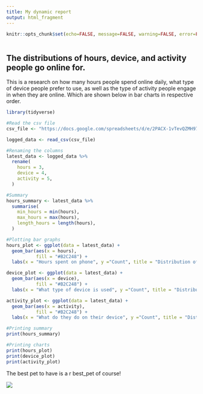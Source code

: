 ---
title: My dynamic report
output: html_fragment
---

```{r setup, include=FALSE}
knitr::opts_chunk$set(echo=FALSE, message=FALSE, warning=FALSE, error=FALSE)

```

```{css}

```

## The distributions of hours, device, and activity people go online for.

This is a research on how many hours people spend online daily, what type of device people prefer to use, as well as the type of activity people engage in when they are online. Which are shown below in bar charts in respective order.

```{r, echo=FALSE}
library(tidyverse)

#Read the csv file
csv_file <- "https://docs.google.com/spreadsheets/d/e/2PACX-1vTevQZMH97P-mhvKExyXsTEWAcZ2vu98EjmGyTjcD7ZBRffnBv_GJdfTaBqg13A2wod7tx47MzXrE9J/pub?gid=316309048&single=true&output=csv"

logged_data <- read_csv(csv_file)

#Renaming the columns
latest_data <- logged_data %>%
  rename(
    hours = 3,
    device = 4,
    activity = 5,
  )

#Summary
hours_summary <- latest_data %>%
  summarise(
    min_hours = min(hours),
    max_hours = max(hours),
    length_hours = length(hours),
  )

#Plotting bar graphs 
hours_plot <- ggplot(data = latest_data) +
  geom_bar(aes(x = hours),
           fill = "#B2C248") +
  labs(x = "Hours spent on phone", y ="Count", title = "Distribution of Hours")

device_plot <- ggplot(data = latest_data) +
  geom_bar(aes(x = device),
           fill = "#B2C248") +
  labs(x = "What type of device is used", y ="Count", title = "Distribution of Device")

activity_plot <- ggplot(data = latest_data) +
  geom_bar(aes(x = activity),
           fill = "#B2C248") +
  labs(x = "What do they do on their device", y ="Count", title = "Distribution of Actiivty")

#Printing summary
print(hours_summary)

#Printing charts
print(hours_plot)
print(device_plot)
print(activity_plot)
```

The best pet to have is a r best_pet of course!

![](https://c.tenor.com/-qBsG1HwR4oAAAAC/tenor.gif)
